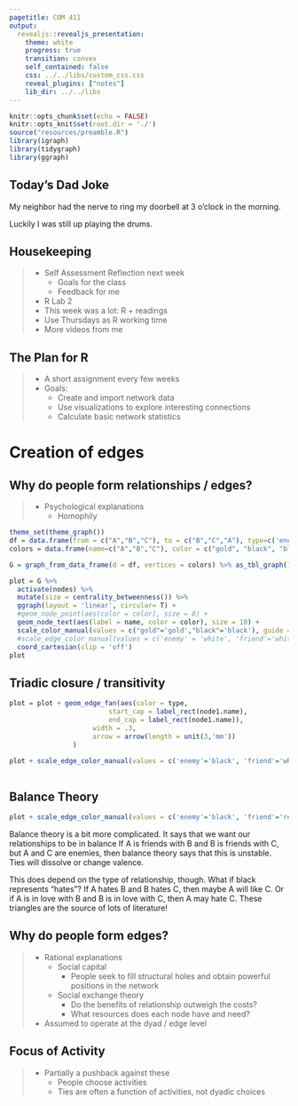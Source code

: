 ```yaml
---
pagetitle: COM 411
output: 
  revealjs::revealjs_presentation:
    theme: white
    progress: true
    transition: convex
    self_contained: false
    css: ../../libs/custom_css.css
    reveal_plugins: ["notes"]
    lib_dir: ../../libs
---
```



```r
knitr::opts_chunk$set(echo = FALSE)
knitr::opts_knit$set(root.dir = './')
source("resources/preamble.R")
library(igraph)
library(tidygraph)
library(ggraph)
```

## Today's Dad Joke

My neighbor had the nerve to ring my doorbell at 3 o'clock in the morning.

<span class='fragment'>
Luckily I was still up playing the drums.
</span>


## Housekeeping

> - Self Assessment Reflection next week
>	- Goals for the class
>	- Feedback for me
> - R Lab 2
> - This week was a lot: R + readings
> - Use Thursdays as R working time
> - More videos from me



## The Plan for R

> - A short assignment every few weeks
> - Goals:
>	- Create and import network data
>	- Use visualizations to explore interesting connections
>	- Calculate basic network statistics


# Creation of edges

## Why do people form relationships / edges?

> - Psychological explanations
>	- Homophily

<div class='fragment'>
```r
theme_set(theme_graph())
df = data.frame(from = c("A","B","C"), to = c("B","C","A"), type=c('enemy','enemy','friend'))
colors = data.frame(name=c("A","B","C"), color = c("gold", "black", "black"))

G = graph_from_data_frame(d = df, vertices = colors) %>% as_tbl_graph()

plot = G %>%
  activate(nodes) %>%
  mutate(size = centrality_betweenness()) %>%
  ggraph(layout = 'linear', circular= T) +
  #geom_node_point(aes(color = color), size = 8) + 
  geom_node_text(aes(label = name, color = color), size = 10) +
  scale_color_manual(values = c("gold"='gold',"black"='black'), guide = F) +
  #scale_edge_color_manual(values = c('enemy' = 'white', 'friend'='white'), guide = F)
  coord_cartesian(clip = 'off')
plot
```
</div>

## Triadic closure / transitivity

<div class='fragment'>
```r

plot = plot + geom_edge_fan(aes(color = type,
                         start_cap = label_rect(node1.name),
                         end_cap = label_rect(node1.name)),
                     width = .3, 
                     arrow = arrow(length = unit(3,'mm'))
				)

plot + scale_edge_color_manual(values = c('enemy'='black', 'friend'='white'), guide = F)
           
```
</div>

## Balance Theory

<div class='fragment'>
```r
plot + scale_edge_color_manual(values = c('enemy'='black', 'friend'='red'), guide = F)
```
</div>
<aside class='notes'>
Balance theory is a bit more complicated. It says that we want our relationships to be in balance
If A is friends with  B and B is friends with C, but A and C are enemies, then balance theory says that this is unstable. Ties will dissolve or change valence.

This does depend on the type of relationship, though. What if black represents "hates"? If A hates B and B hates C, then maybe A will like C. Or if A is in love with B and B is in love with C, then A may hate C. These triangles are the source of lots of literature!
</aside>

## Why do people form edges?

> - Rational explanations
>	- Social capital
>	  - People seek to fill structural holes and obtain powerful positions in the network
>	- Social exchange theory
>	  - Do the benefits of relationship outweigh the costs?
>	  - What resources does each node have and need?
> - Assumed to operate at the dyad / edge level


## Focus of Activity

> - Partially a pushback against these
>	- People choose activities
>	- Ties are often a function of activities, not dyadic choices

